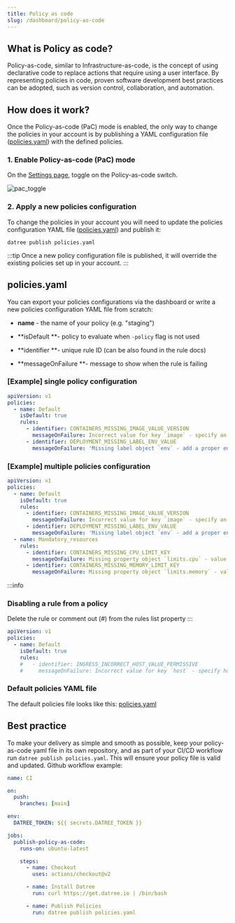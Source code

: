 ```yaml
---
title: Policy as code
slug: /dashboard/policy-as-code
---
```


## What is Policy as code?

Policy-as-code, similar to Infrastructure-as-code, is the concept of using declarative code to replace actions that require using a user interface. By representing policies in code, proven software development best practices can be adopted, such as version control, collaboration, and automation.

## How does it work?

Once the Policy-as-code (PaC) mode is enabled, the only way to change the policies in your account is by publishing a YAML configuration file ([policies.yaml](/dashboard/policy-as-code#policiesyaml)) with the defined policies.

### 1. Enable Policy-as-code (PaC) mode

On the [Settings page](https://app.datree.io/settings), toggle on the Policy-as-code switch.

![pac_toggle](/img/dashboard/policy-as-code/1.png)

### 2. Apply a new policies configuration

To change the policies in your account you will need to update the policies configuration YAML file ([policies.yaml](/dashboard/policy-as-code#policiesyaml)) and publish it:

```terminal
datree publish policies.yaml
```

:::tip
Once a new policy configuration file is published, it will override the existing policies set up in your account.
:::

## policies.yaml

You can export your policies configurations via the dashboard or write a new policies configuration YAML file from scratch:

- **name** - the name of your policy (e.g. "staging")

- **isDefault **- policy to evaluate when `-policy` flag is not used

- **identifier **- unique rule ID (can be also found in the rule docs)

- **messageOnFailure **- message to show when the rule is failing

### [Example] single policy configuration

```yaml
apiVersion: v1
policies:
  - name: Default
    isDefault: true
    rules:
      - identifier: CONTAINERS_MISSING_IMAGE_VALUE_VERSION
        messageOnFailure: Incorrect value for key `image` - specify an image version to avoid unpleasant "version surprises" in the future
      - identifier: DEPLOYMENT_MISSING_LABEL_ENV_VALUE
        messageOnFailure: 'Missing label object `env` - add a proper environment description (e.g. "prod", "testing", etc.) to the Deployment config'
```

### \[Example] multiple policies configuration

```yaml
apiVersion: v1
policies:
  - name: Default
    isDefault: true
    rules:
      - identifier: CONTAINERS_MISSING_IMAGE_VALUE_VERSION
        messageOnFailure: Incorrect value for key `image` - specify an image version to avoid unpleasant "version surprises" in the future
      - identifier: DEPLOYMENT_MISSING_LABEL_ENV_VALUE
        messageOnFailure: 'Missing label object `env` - add a proper environment description (e.g. "prod", "testing", etc.) to the Deployment config'
  - name: Mandatory_resources
    rules:
      - identifier: CONTAINERS_MISSING_CPU_LIMIT_KEY
        messageOnFailure: Missing property object `limits.cpu` - value should be within the accepted boundaries recommended by the organization
      - identifier: CONTAINERS_MISSING_MEMORY_LIMIT_KEY
        messageOnFailure: Missing property object `limits.memory` - value should be within the accepted boundaries recommended by the organization
```

:::info

### Disabling a rule from a policy

Delete the rule or comment out (#) from the rules list property
:::

```yaml
apiVersion: v1
policies:
  - name: Default
    isDefault: true
    rules:
    #   - identifier: INGRESS_INCORRECT_HOST_VALUE_PERMISSIVE
    #     messageOnFailure: Incorrect value for key `host` - specify host instead of using a wildcard character ("*")
```

### Default policies YAML file

The default policies file looks like this: [policies.yaml](https://github.com/datreeio/datree/blob/main/examples/defaultPaC/policies.yaml)

## Best practice

To make your delivery as simple and smooth as possible, keep your policy-as-code yaml file in its own repository, and as part of your CI/CD workflow run `datree publish policies.yaml`. This will ensure your policy file is valid and updated. Github workflow example:

```yaml
name: CI

on:
  push:
    branches: [main]

env:
  DATREE_TOKEN: ${{ secrets.DATREE_TOKEN }}

jobs:
  publish-policy-as-code:
    runs-on: ubuntu-latest

    steps:
      - name: Checkout
        uses: actions/checkout@v2

      - name: Install Datree
        run: curl https://get.datree.io | /bin/bash

      - name: Publish Policies
        run: datree publish policies.yaml
```
